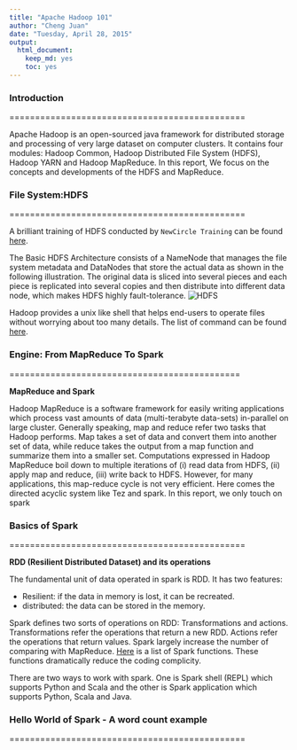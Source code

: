 ```yaml
---
title: "Apache Hadoop 101"
author: "Cheng Juan"
date: "Tuesday, April 28, 2015"
output:
  html_document:
    keep_md: yes
    toc: yes
---
```


### Introduction

==============================================

Apache Hadoop is an open-sourced java framework for distributed storage and processing of very large dataset on computer clusters. It contains four modules: Hadoop Common, Hadoop Distributed File System (HDFS), Hadoop YARN and Hadoop MapReduce. In this report, We focus on the concepts and developments of the HDFS and MapReduce.  

### File System:HDFS

==============================================                   

A brilliant training of HDFS conducted by `NewCircle Training` can be found [here](https://www.youtube.com/watch?v=ziqx2hJY8Hg).

The Basic HDFS Architecture consists of a NameNode that manages the file system metadata and DataNodes that store the actual data as shown in the following illustration. The original data is sliced into several pieces and each piece is replicated into several copies and then distribute into different data node, which makes HDFS highly fault-tolerance. 
![HDFS](HDFS.png)

Hadoop provides a unix like shell that helps end-users to operate files without worrying about too many details. The list of command can be found [here](http://hadoop.apache.org/docs/current/hadoop-project-dist/hadoop-common/FileSystemShell.html). 

### Engine: From MapReduce To Spark

=============================================  

**MapReduce and Spark** 

Hadoop MapReduce is a software framework for easily writing applications which process vast amounts of data (multi-terabyte data-sets) in-parallel on large cluster. Generally speaking, map and reduce refer two tasks that Hadoop performs. Map takes a set of data and convert them into another set of data, while reduce takes the output from a map function and summarize them into a smaller set. Computations expressed in Hadoop MapReduce boil down to multiple iterations of (i) read data from HDFS, (ii) apply map and reduce, (iii) write back to HDFS. However, for many applications, this map-reduce cycle is not very efficient. Here comes the directed acyclic system like Tez and spark. In this report, we only touch on spark


### Basics of Spark

==============================================

**RDD (Resilient Distributed Dataset) and its operations**

The fundamental unit of data operated in spark is RDD.  It has two features:

- Resilient: if the data in memory is lost, it can be recreated.
- distributed: the data can be stored in the memory.

Spark defines two sorts of operations on RDD: Transformations and actions. Transformations refer the operations that return a new RDD. Actions refer the operations that return values. Spark largely increase the number of comparing with MapReduce. [Here](http://spark.apache.org/docs/latest/programming-guide.html) is a list of Spark functions. These functions dramatically reduce the coding complicity. 

There are two ways to work with spark. One is Spark shell (REPL) which supports Python and Scala and the other is Spark application which supports Python, Scala and Java.  


### Hello World of Spark - A word count example 

==============================================


